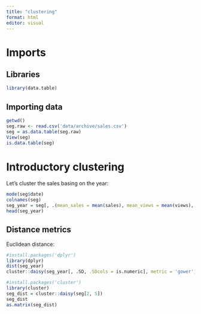 ```yaml
---
title: "clustering"
format: html
editor: visual
---
```


# Imports

## Libraries

```r
library(data.table)
```


## Importing data

```r
getwd()
seg.raw <- read.csv('data/archive/sales.csv')
seg = as.data.table(seg.raw)
View(seg)
is.data.table(seg)
```

# Introductory clustering

Let's cluster the sales basing on the year:

```r
mode(seg$date)
colnames(seg)
seg_year = seg[, .(mean_sales = mean(sales), mean_views = mean(views), mean_price_cost = mean(price_cost), mean_price_retail = mean(price_retail)), by = substr(date, 1, 4)]
head(seg_year)
```

## Distance metrics

Euclidean distance:

```r
#install.packages('dplyr')
library(dplyr)
dist(seg_year)
cluster::daisy(seg_year[, .SD, .SDcols = is.numeric], metric = 'gower')
```


```r
#install.packages('cluster')
library(cluster)
seg_dist = cluster::daisy(seg[2, 5])
seg_dist
as.matrix(seg_dist)
```



